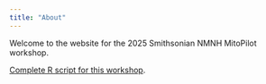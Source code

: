 ```yaml
---
title: "About"
---
```


Welcome to the website for the 2025 Smithsonian NMNH MitoPilot workshop.

[Complete R script for this workshop](qmd/full_R_script/R-script.qmd).
